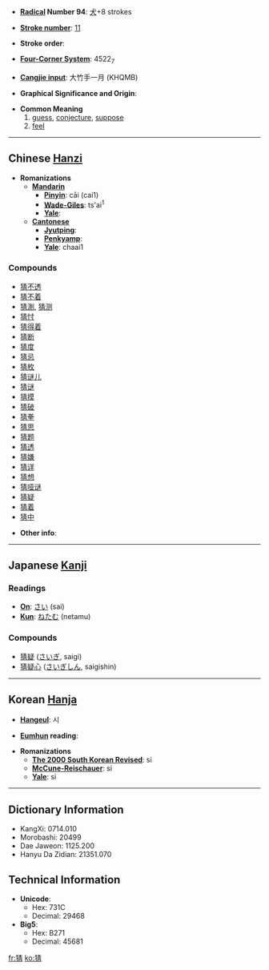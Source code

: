 * '''[[Wiktionary:Chinese radical index| Radical]] Number 94''': [[Wiktionary:Chinese radical index 犬|犬]]+8 strokes

* '''[[Wiktionary:Chinese total strokes index|Stroke number]]''': [[Wiktionary:Chinese total strokes index 11|11]]

* '''Stroke order''': 

* '''[[Wiktionary:Chinese four corner index|Four-Corner System]]''': 4522<sub>7</sub>

* '''[[Wiktionary:Chinese Cangjie index|Cangjie input]]''': 大竹手一月 (KHQMB)

* '''Graphical Significance and Origin''': 

* '''Common Meaning'''
*#[[guess]], [[conjecture]], [[suppose]]
*# [[feel]]

----

== Chinese [[Hanzi]] ==

* '''Romanizations'''
** '''[[Mandarin]]'''
*** '''[[Pinyin]]''': cāi (cai1)
*** '''[[Wade-Giles]]''': ts'ai<sup>1</sup>
*** '''[[Yale]]''': 
** '''[[Cantonese]]'''
*** '''[[Jyutping]]''':
*** '''[[Penkyamp]]''': 
*** '''[[Yale]]''': chaai1

===Compounds===
*[[猜不透]]
*[[猜不着]]
*[[猜測]], [[猜测]]
*[[猜忖]]
*[[猜得着]]
*[[猜断]]
*[[猜度]]
*[[猜忌]]
*[[猜枚]]
*[[猜谜儿]]
*[[猜谜]]
*[[猜摸]]
*[[猜破]]
*[[猜拳]]
*[[猜思]]
*[[猜题]]
*[[猜透]]
*[[猜嫌]]
*[[猜详]]
*[[猜想]]
*[[猜哑谜]]
*[[猜疑]]
*[[猜着]]
*[[猜中]]

* '''Other info''': 

----

== Japanese [[Kanji]] ==

===Readings===
* '''[[On]]''': [[さい]] (sai)
* '''[[Kun]]''': [[ねたむ]] (netamu)
===Compounds===
*[[猜疑]] ([[さいぎ]], saigi)
*[[猜疑心]] ([[さいぎしん]], saigishin)

----

== Korean [[Hanja]] ==

* '''[[Hangeul]]''': 시

* '''[[Eumhun]] reading''': 

* '''Romanizations'''
** '''[[The 2000 South Korean Revised Romanization|The 2000 South Korean Revised]]''': si
** '''[[McCune-Reischauer]]''': si
** '''[[Yale]]''': si

----

== Dictionary Information ==

* KangXi: 0714.010
* Morobashi: 20499
* Dae Jaweon: 1125.200
* Hanyu Da Zidian: 21351.070

== Technical Information ==

* '''Unicode''':
** Hex: 731C
** Decimal: 29468
* '''Big5''':
** Hex: B271
** Decimal: 45681

[[fr:猜]]
[[ko:猜]]